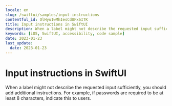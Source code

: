 ```yaml
---
locale: en
slug: /swiftui/samples/input-instructions
contentful_id: OlHyu1wMhIesCdUFx6ITK
title: Input instructions in SwiftUI
description: When a label might not describe the requested input sufficiently, you should add additional instructions.
keywords: [iOS, SwiftUI, accessibility, code sample]
date: 2023-01-23
last_update:
  date: 2023-01-23
---
```


# Input instructions in SwiftUI

When a label might not describe the requested input sufficiently, you should add additional instructions. For example, if passwords are required to be at least 8 characters, indicate this to users.

<CodeSample id="input-instructions" platform="swiftui" locale="en"/>

